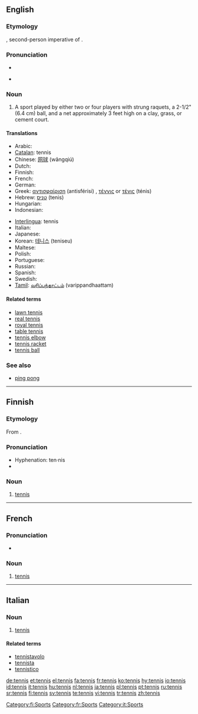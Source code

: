 ==English==

===Etymology===
{{OF.}} {{term|tenez|lang=fro}}, second-person imperative of {{term|tenir|lang=fro||hold}}.

===Pronunciation===
* {{IPA|/tɛn.ɪs/}}
* {{a|US}} {{SAMPA|/tE.nIs/}}

===Noun===
{{en-noun|-}}

# {{sport}} A sport played by either two or four players with strung raquets, a 2-1/2" (6.4 cm) ball, and a net approximately 3 feet high on a clay, grass, or cement court.

====Translations====
{{trans-top|sport played by two or four players with strung raquets}}
* Arabic: {{Arab|[[تنس]]}} {{unicode|(tínis)}} {{m}}
* [[Catalan]]: tennis {{m}}
* Chinese: [[网球]] (wăngqiú)
* Dutch: {{t+|nl|tennis}}
* Finnish: {{t+|fi|tennis}}
* French: {{t+|fr|tennis|m}}
* German: {{t+|de|Tennis|n}}
* Greek: [[αντισφαίριση]] (antisférisi) {{f}}, [[τέννις]] or [[τένις]] (ténis) {{n}}
* Hebrew: [[טניס]] (tenis) {{m}}
* Hungarian: {{t+|hu|tenisz}}
* Indonesian: {{t+|id|tenis|xs=Indonesian}}
{{trans-mid}}
* [[Interlingua]]: tennis
* Italian: {{t+|it|tennis|m}}
* Japanese: {{t+|ja|テニス|tr=tenisu|sc=Jpan}}
* Korean: [[테니스]] (teniseu)
* Maltese: {{t-|mt|tenis|xs=Maltese}}
* Polish: {{t-|pl|tenis ziemny|m}}
* Portuguese: {{t+|pt|tênis|m}}
* Russian: {{t-|ru|теннис|m|tr=ténnis|sc=Cyrl}}
* Spanish: {{t-|es|tenis|m}}
* Swedish: {{t+|sv|tennis}}
* [[Tamil]]: [[வரிப்பந்தாட்டம்]] (varippandhaattam)
{{trans-bottom}}

====Related terms====
* [[lawn tennis]]
* [[real tennis]]
* [[royal tennis]]
* [[table tennis]]
* [[tennis elbow]]
* [[tennis racket]]
* [[tennis ball]]

===See also===
* [[ping pong]]

----

==Finnish==

===Etymology===
From {{E.|fi}} {{term|tennis|lang=en}}.

===Pronunciation===
* Hyphenation: ten·nis
* {{IPA|lang=fi|[ˈtenːis]}}

===Noun===
{{fi-noun|tenni|type=elämys}}

# [[#English|tennis]]

[[Category:fi:Sports]]

----

==French==

===Pronunciation===
*{{audio|Fr-tennis.ogg|audio}}

===Noun===
{{fr-noun|m|-}}

# [[#English|tennis]]

[[Category:fr:Sports]]

----

==Italian==

===Noun===
{{infl|it|noun|gender=m}} {{inv}}

# [[#English|tennis]]

====Related terms====
* [[tennistavolo]]
* [[tennista]]
* [[tennistico]]

[[Category:it:Sports]]

[[de:tennis]]
[[et:tennis]]
[[el:tennis]]
[[fa:tennis]]
[[fr:tennis]]
[[ko:tennis]]
[[hy:tennis]]
[[io:tennis]]
[[id:tennis]]
[[it:tennis]]
[[hu:tennis]]
[[nl:tennis]]
[[ja:tennis]]
[[pl:tennis]]
[[pt:tennis]]
[[ru:tennis]]
[[sr:tennis]]
[[fi:tennis]]
[[sv:tennis]]
[[te:tennis]]
[[vi:tennis]]
[[tr:tennis]]
[[zh:tennis]]